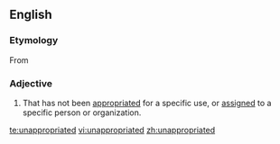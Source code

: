 ==English==

===Etymology===
From {{prefix|un|appropriated}}

===Adjective===
{{en-adj|-}}
# That has not been [[appropriated]] for a specific use, or [[assign]]ed to a specific person or organization.

[[te:unappropriated]]
[[vi:unappropriated]]
[[zh:unappropriated]]